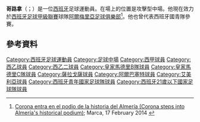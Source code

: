 {{Infobox football biography
| name = 哥路拿<br>Corona
| image = Corona uda.JPG
| image_size = 200px
| caption = 
| fullname = Miguel Ángel García Pérez-Roldán
| birth_date = {{birth date and age|1981|2|12|df=y}}
| birth_place = {{ESP}}[[塔拉韋拉德拉雷納|塔拉韋拉德拉雷納]]
| height = {{height|m=1.75}}
| position = [[中場#前腰|攻擊中場]]
| currentclub = [[阿爾梅里亞足球俱樂部|阿爾梅里亞]]
| clubnumber = 15
| youthyears1 = | youthclubs1 = [[皇家馬德里|皇家馬德里]]
| years1 = 1999–2000 | clubs1 = {{le|皇家馬德里C隊|Real Madrid C}} | caps1 = | goals1 =
| years2 = 2000–2001 | clubs2 = [[皇家馬德里B隊|皇家馬德里B隊]] | caps2 = 30 | goals2 = 12
| years3 = 2001–2007 | clubs3 = [[皇家薩拉戈薩|皇家薩拉戈薩]] | caps3 = 62 | goals3 = 2
| years4 = 2004–2005 | clubs4 = → [[埃希多體育|埃希多體育]] | caps4 = 31 | goals4 = 1
| years5 = 2006 | clubs5 = → [[阿爾巴塞特足球會|阿爾巴塞特]] | caps5 = 13 | goals5 = 2
| years6 = 2006–2007 | clubs6 = → [[阿爾梅里亞足球俱樂部|阿爾梅里亞]] | caps6 = 40 | goals6 = 7
| years7 = 2007– | clubs7 = [[阿爾梅里亞足球俱樂部|阿爾梅里亞]] | caps7 = 246 | goals7 = 12
| nationalyears1 = 1997–1998 | nationalteam1 = [[西班牙16歲以下國家足球隊|西班牙 U16]] | nationalcaps1 = 17 | nationalgoals1 = 4
| nationalyears2 = 1997–1998 | nationalteam2 = [[西班牙17歲以下國家足球隊|西班牙 U17]] | nationalcaps2 = 10 | nationalgoals2 = 1
| nationalyears3 = 1998–2000 | nationalteam3 = [[西班牙18歲以下國家足球隊|西班牙 U18]] | nationalcaps3 = 12 | nationalgoals3 = 2
| nationalyears4 = 2001 | nationalteam4 = [[西班牙20歲以下國家足球隊|西班牙 U20]] | nationalcaps4 = 1 | nationalgoals4 = 0
| nationalyears5 = 2000–2003 | nationalteam5 = [[西班牙21歲以下國家足球隊|西班牙 U21]] | nationalcaps5 = 15 | nationalgoals5 = 1
| pcupdate = 2015年5月24日 00:00 (UTC)
}}

'''哥路拿'''（{{lang-es|Corona}}；{{bd|1981年|2月12日}}）是一位[[西班牙|西班牙]]足球運動員。在場上的位置是攻擊型中場。他現在效力於[[西班牙足球甲級聯賽|西班牙足球甲級聯賽]]球隊[[阿爾梅里亞足球俱樂部|阿爾梅里亞足球俱樂部]]<ref>[http://www.marca.com/2014/02/17/futbol/equipos/almeria/1392634924.html Corona entra en el podio de la historia del Almería (Corona steps into Almería's historical podium)]; Marca, 17 February 2014 {{es icon}}</ref>。他也曾代表西班牙國青隊參賽。

==參考資料==
{{Reflist}}

{{DEFAULTSORT:Corona}}
[[Category:西班牙足球運動員|Category:西班牙足球運動員]]
[[Category:足球中場|Category:足球中場]]
[[Category:西甲球員|Category:西甲球員]]
[[Category:西乙球員|Category:西乙球員]]
[[Category:西乙二球員|Category:西乙二球員]]
[[Category:皇家馬德里B隊球員|Category:皇家馬德里B隊球員]]
[[Category:皇家馬德里C隊球員|Category:皇家馬德里C隊球員]]
[[Category:薩拉戈薩球員|Category:薩拉戈薩球員]]
[[Category:阿爾巴塞特球員|Category:阿爾巴塞特球員]]
[[Category:艾美利亞球員|Category:艾美利亞球員]]
[[Category:西班牙青年國家足球隊球員|Category:西班牙青年國家足球隊球員]]
[[Category:西班牙21歲以下國家足球隊球員|Category:西班牙21歲以下國家足球隊球員]]